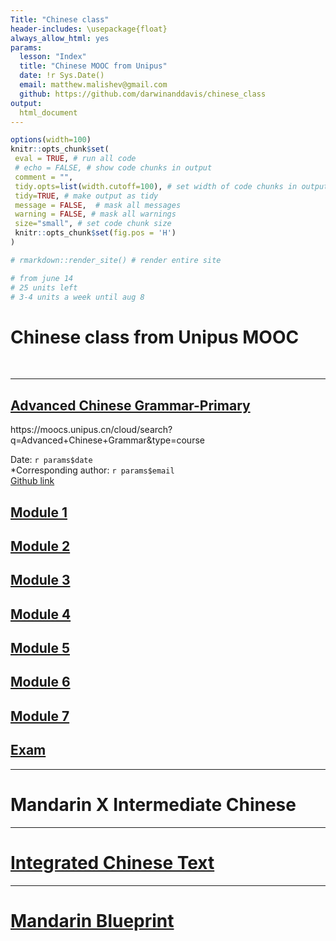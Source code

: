 ```yaml
---
Title: "Chinese class"    
header-includes: \usepackage{float}
always_allow_html: yes
params: 
  lesson: "Index"
  title: "Chinese MOOC from Unipus" 
  date: !r Sys.Date()
  email: matthew.malishev@gmail.com 
  github: https://github.com/darwinanddavis/chinese_class   
output:
  html_document
---
```


<!-- ---------------------------------------------------------------- -->
<!-- ----------------------- rmd settings --------------------------- -->
<!-- ---------------------------------------------------------------- -->

<!-- rmd settings -->
```r
options(width=100)
knitr::opts_chunk$set(
 eval = TRUE, # run all code
 # echo = FALSE, # show code chunks in output 
 comment = "",
 tidy.opts=list(width.cutoff=100), # set width of code chunks in output
 tidy=TRUE, # make output as tidy
 message = FALSE,  # mask all messages
 warning = FALSE, # mask all warnings 
 size="small", # set code chunk size
 knitr::opts_chunk$set(fig.pos = 'H')
)

# rmarkdown::render_site() # render entire site

# from june 14
# 25 units left
# 3-4 units a week until aug 8

```

# Chinese class from Unipus MOOC  

\  

******    

## [Advanced Chinese Grammar-Primary](https://moocs.unipus.cn/my/course/373) 
https://moocs.unipus.cn/cloud/search?q=Advanced+Chinese+Grammar&type=course  

\newpage   

Date: `r params$date`  
*Corresponding author: `r params$email`  
[Github link](`r params$github`)       

## [Module 1](module1.html)  

## [Module 2](module2.html)  

## [Module 3](module3.html)  

## [Module 4](module4.html)  

## [Module 5](module5.html)  

## [Module 6](module6.html)  

## [Module 7](module7.html)      

## [Exam](exam.html)  


*****  

# Mandarin X Intermediate Chinese   

*****  

# [Integrated Chinese Text](integratedchinese.html)  

*****  

# [Mandarin Blueprint](mandarin_blueprint.html)     





  
